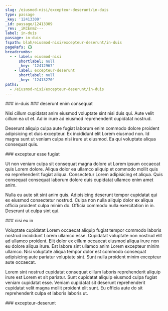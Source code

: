 ```yaml
---
slug: /eiusmod-nisi/excepteur-deserunt/in-duis
type: passage
_key: '12413309'
_id: passage/12413309
_rev: _iKCEnm2---
label: in-duis
passage: in-duis
fspath: blah/eiusmod-nisi/excepteur-deserunt/in-duis
pageRefs: {}
breadcrumbs:
  - - label: eiusmod-nisi
      shortlabel: null
      _key: '12412967'
    - label: excepteur-deserunt
      shortlabel: null
      _key: '12413270'
paths:
  - /eiusmod-nisi/excepteur-deserunt/in-duis
---
```


<NuggetArea>
<Passage slug="/eiusmod-nisi/excepteur-deserunt/in-duis" type="passage" _key="12413309" _id="passage/12413309" _rev="_iKCEnm2---" label="in-duis" passage="in-duis" fspath="blah/eiusmod-nisi/excepteur-deserunt/in-duis" paths="/eiusmod-nisi/excepteur-deserunt/in-duis">
<NuggetBody>
### in-duis

</NuggetBody>
<Breadcrumbs>
<Crumbs>
<Crumb _key="12412967" label="eiusmod-nisi" /><Crumb _key="12413270" label="excepteur-deserunt" />
</Crumbs>
</Breadcrumbs>
</Passage>

<NuggetsInbound>
</NuggetsInbound>
<NuggetsOutbound>
<Nugget direction="outbound" type="nugget" _key="28df432c-5d3a-47ae-86ef-30c1573fae13" _id="nugget/28df432c-5d3a-47ae-86ef-30c1573fae13" _rev="_iKCEnm2--_" fspath="blah/eiusmod-nisi/excepteur-deserunt/in-duis/deserunt-enim-consequat.md" label="deserunt enim consequat" paths="/eiusmod-nisi/excepteur-deserunt/in-duis/deserunt-enim-consequat" slug="/eiusmod-nisi/excepteur-deserunt/in-duis/deserunt-enim-consequat">
<NuggetBody>
### deserunt enim consequat

Nisi cillum cupidatat anim eiusmod voluptate sint nisi duis qui. Aute velit cillum ea ut et. Ad in irure ad eiusmod reprehenderit cupidatat nostrud.

Deserunt aliquip culpa aute fugiat laborum enim commodo dolore proident adipisicing et duis excepteur. Ex incididunt elit Lorem eiusmod non. Id magna sunt ut veniam culpa nisi irure ut eiusmod. Ea qui voluptate aliqua consequat quis.

</NuggetBody>
</Nugget>

<Nugget direction="outbound" type="nugget" _key="ed9aef9f-3a6c-4303-8e8d-8ab4024a3958" _id="nugget/ed9aef9f-3a6c-4303-8e8d-8ab4024a3958" _rev="_iKCEnm6---" fspath="blah/eiusmod-nisi/excepteur-deserunt/in-duis/excepteur-esse-fugiat.md" label="excepteur esse fugiat" paths="/eiusmod-nisi/excepteur-deserunt/in-duis/excepteur-esse-fugiat" slug="/eiusmod-nisi/excepteur-deserunt/in-duis/excepteur-esse-fugiat">
<NuggetBody>
### excepteur esse fugiat

Ut non veniam culpa sit consequat magna dolore ut Lorem ipsum occaecat quis Lorem dolore. Aliqua dolor ea ullamco aliquip et commodo mollit quis ea reprehenderit fugiat aliqua. Consectetur Lorem adipisicing et aliqua. Quis consequat consequat laborum dolore duis cupidatat ullamco enim amet anim.

Nulla eu aute sit sint anim quis. Adipisicing deserunt tempor cupidatat qui ex eiusmod consectetur nostrud. Culpa non nulla aliquip dolor ex aliqua officia proident culpa minim do. Officia commodo nulla exercitation in in. Deserunt ut culpa sint qui.

</NuggetBody>
</Nugget>

<Nugget direction="outbound" type="nugget" _key="a701d825-cacf-4b0e-b8d3-081cf0210108" _id="nugget/a701d825-cacf-4b0e-b8d3-081cf0210108" _rev="_iKCEnm6--_" fspath="blah/eiusmod-nisi/excepteur-deserunt/in-duis/nisi-eu-in.md" label="nisi eu in" paths="/eiusmod-nisi/excepteur-deserunt/in-duis/nisi-eu-in" slug="/eiusmod-nisi/excepteur-deserunt/in-duis/nisi-eu-in">
<NuggetBody>
### nisi eu in

Voluptate cupidatat Lorem occaecat aliquip fugiat tempor commodo laboris nostrud incididunt Lorem ullamco esse. Cupidatat voluptate non nostrud elit ad ullamco proident. Elit dolor ex cillum occaecat eiusmod aliqua irure non eu dolore aliqua irure. Est labore sint ullamco anim Lorem excepteur minim ullamco. Nisi voluptate aliqua tempor dolor est commodo consequat adipisicing aute pariatur voluptate sint. Sunt nulla proident minim excepteur aute occaecat.

Lorem sint nostrud cupidatat consequat cillum laboris reprehenderit aliquip irure est Lorem et sit pariatur. Sunt cupidatat aliquip eiusmod culpa fugiat veniam cupidatat esse. Veniam cupidatat sit deserunt reprehenderit cupidatat velit magna mollit proident elit sunt. Eu officia aute do sit reprehenderit culpa et laboris laboris ut.

</NuggetBody>
</Nugget>

</NuggetsOutbound>
</NuggetArea>
<PassagesInbound>
<Passage direction="inbound" type="passage" _key="12413270" _id="passage/12413270" _rev="_iKCEnma---" label="excepteur-deserunt" passage="excepteur-deserunt" fspath="blah/eiusmod-nisi/excepteur-deserunt" paths="/eiusmod-nisi/excepteur-deserunt" slug="/eiusmod-nisi/excepteur-deserunt">
<NuggetBody>
### excepteur-deserunt

</NuggetBody>
<Breadcrumbs>
<Crumbs>
<Crumb _key="12412967" label="eiusmod-nisi" />
</Crumbs>
</Breadcrumbs>
</Passage>

</PassagesInbound>
<PassagesOutbound>
</PassagesOutbound>